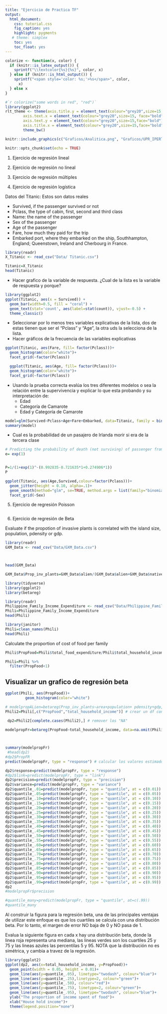 ```yaml
---
title: "Ejercicio de Practica TF"
output:
  html_document:
    css: tutorial.css
    fig_caption: yes
    highlight: pygments
   # theme: simplex
    toc: yes
    toc_float: yes
---
```


```{=html}
<style>
.list-group-item.active, .list-group-item.active:focus, .list-group-item.active:hover {
    background-color: #437d66;
}
</style>
```


```r
colorize <- function(x, color) {
  if (knitr::is_latex_output()) {
    sprintf("\\textcolor{%s}{%s}", color, x)
  } else if (knitr::is_html_output()) {
    sprintf("<span style='color: %s;'>%s</span>", color, 
      x)
  } else x
}

#`r colorize("some words in red", "red")`
library(ggplot2)
rlt_theme <- theme(axis.title.y = element_text(colour="grey20",size=15,face="bold"),
        axis.text.x = element_text(colour="grey20",size=15, face="bold"),
        axis.text.y = element_text(colour="grey20",size=15,face="bold"),  
        axis.title.x = element_text(colour="grey20",size=15,face="bold"))+
        theme_bw()
```

```r
knitr::include_graphics(c("Graficos/Analitica.png", "Graficos/UPR_IPERT_logo.png"))
```

```r
knitr::opts_chunk$set(echo = TRUE)
```



1. Ejercicio de regresión lineal





2. Ejercicio de regresión no lineal



3. Ejercicio de regresión múltiples



4. Ejercicio de regresión logística

Datos del Titanic: Estos son datos reales

 + Survived, if the passenger survived or not
 + Pclass, the type of cabin, first, second and third class
 + Name: the name of the passenger
 + Sex of the passenger
 + Age of the passenger
 + Fare, how much they paid for the trip
 + Embarked port, where they embarked on the ship, Southhampton, England; Queenstown, Ireland and Cherbourg in France.  

```r
library(readr)
X_Titanic <- read_csv("Data/ Titanic.csv")

Titanic=X_Titanic 
head(Titanic)
```


 + Hacer grafico de la variable de respuesta. ¿Cual de la lista es la variable de respuesta y porque?
 
 
```r
library(ggplot2)
ggplot(Titanic, aes(x = Survived)) +
  geom_bar(width=0.5, fill = "coral") +
  geom_text(stat='count', aes(label=stat(count)), vjust=-0.5) +
  theme_classic()
```
 
 
  + Seleccionar por lo menos tres variables explicativas de la lista, dos de estas tienen que ser el “Pclass” y “Age”, la otra uds la selecciona de la lista. 
  + Hacer gráficos de la frecuencia de las variables explicativas
  
  
```r
ggplot(Titanic, aes(Fare, fill= factor(Pclass)))+
  geom_histogram(color="white")+
  facet_grid(~factor(Pclass))
```

```r
  ggplot(Titanic, aes(Age, fill= factor(Pclass)))+
  geom_histogram(color="white")+
  facet_grid(~factor(Pclass))
```  
  
  + Usando la prueba correcta evalúa los tres diferentes modelos o sea la relación entre la supervivencia y explicar lo que esta probando y su interpretación de: 
      + Edad 
      + Categoría de Camarote 
      + Edad y Categoría de Camarote
 
 
 
```r
model=glm(Survived~Pclass+Age+Fare+Embarked, data=Titanic, family = binomial())
summary(model)
```
 
+  Cual es la probabilidad de un pasajero de Irlanda morir si era de la tercera clase  

```r

# Predicting the probability of death (not surviving) of passenger from Dublin from third class
e= exp(1)


P=1/(1+exp(1)^-(0.992835-0.721635*1+0.274906*1)) 
P
```

```r
ggplot(Titanic, aes(Age,Survived,colour=factor(Pclass)))+
  geom_jitter(height = 0.10, alpha=.1)+
  geom_smooth(method="glm", se=TRUE, method.args = list(family="binomial"))+
  facet_grid(~Sex)
```

5. Ejercicio de regresión Poisson

```r


```


6. Ejercicio de regresión de Beta

Evaluate if the propotion of invasive plants is correlated with the island size, population, pdensity or gdp.  

```r
library(readr)
GXM_Data <- read_csv("Data/GXM_Data.csv")



head(GXM_Data)

GXM_Data$Prop_inv_plants=GXM_Data$alien/(GXM_Data$alien+GXM_Data$native)

```

```r
library(tidyverse)
library(ggplot2)
library(betareg)
```


```r

library(readr)
Philippine_Family_Income_Expenditure <- read_csv("Data/Philippine_Family_Income_Expenditure.csv")
Phili=Philippine_Family_Income_Expenditure
head(Phili)

library(janitor)
Phili=clean_names(Phili)
head(Phili)
```

Calculate the proportion of cost of food per family

```r
Phili$PropFood=Phili$total_food_expenditure/Phili$total_household_income

Phili=Phili %>% 
  filter(PropFood<1)
```



## Visualizar un grafico de regresión beta 

```r
ggplot(Phili, aes(PropFood))+
         geom_histogram(color="white")


```



```r

# modelpropALien=betareg(Prop_inv_plants~area+population+ pdensity+gdp, data =na.omit(GXM_Data))
Phili2=Phili[,c("PropFood","total_household_income")] # crear un df con solamente las columnas de interes 

 dp2=Phili2[complete.cases(Phili2),] # remover los "NA" 
 
modelpropFr=betareg(PropFood~total_household_income, data=na.omit(Phili2)) 



summary(modelpropFr)
 #head(dp2)
#dp2$PropFR
predict(modelpropFr, type = "response") # calcular los valores estimados (predichos)

dp2$response=predict(modelpropFr, type = "response")
#dp2$link=predict(modelpropFr, type = "link")
dp2$precision=predict(modelpropFr, type = "precision")
dp2$variance=predict(modelpropFr, type = "variance")
dp2$quantile_.01=predict(modelpropFr, type = "quantile", at = c(0.01))
dp2$quantile_.05=predict(modelpropFr, type = "quantile", at = c(0.05))
dp2$quantile_.10=predict(modelpropFr, type = "quantile", at = c(0.10))
dp2$quantile_.15=predict(modelpropFr, type = "quantile", at = c(0.15))
dp2$quantile_.20=predict(modelpropFr, type = "quantile", at = c(0.20))
dp2$quantile_.25=predict(modelpropFr, type = "quantile", at = c(0.25))
dp2$quantile_.30=predict(modelpropFr, type = "quantile", at = c(0.30))
dp2$quantile_.35=predict(modelpropFr, type = "quantile", at = c(0.35))
dp2$quantile_.40=predict(modelpropFr, type = "quantile", at = c(0.40))
dp2$quantile_.45=predict(modelpropFr, type = "quantile", at = c(0.45))
dp2$quantile_.50=predict(modelpropFr, type = "quantile", at = c(0.50))
dp2$quantile_.55=predict(modelpropFr, type = "quantile", at = c(0.55))
dp2$quantile_.60=predict(modelpropFr, type = "quantile", at = c(0.60))
dp2$quantile_.65=predict(modelpropFr, type = "quantile", at = c(0.65))
dp2$quantile_.70=predict(modelpropFr, type = "quantile", at = c(0.70))
dp2$quantile_.75=predict(modelpropFr, type = "quantile", at = c(0.75))
dp2$quantile_.80=predict(modelpropFr, type = "quantile", at = c(0.80))
dp2$quantile_.85=predict(modelpropFr, type = "quantile", at = c(0.85))
dp2$quantile_.90=predict(modelpropFr, type = "quantile", at = c(0.90))
dp2$quantile_.95=predict(modelpropFr, type = "quantile", at = c(0.95))
dp2$quantile_.99=predict(modelpropFr, type = "quantile", at = c(0.99))
dp2
#modelpropFr$precision

#quantile_many=predict(modelpropFr, type = "quantile", at=c(.99))
#quantile_many
```


Al construir la figura para la regresión beta, una de las principales ventajas de utilizar este enfoque es que los cuartiles se calcula con una distribución beta. Por lo tanto, el margen de error NO baja de 0 y NO pasa de 1. 

Evalua la siguiente figura en cada x hay una distribución beta, donde la linea roja representa una mediana, las lineas verdes son los cuartiles 25 y 75 y las lineas azules las percentilas 5 y 95. NOTA que la distribución no es simétrica, y cambia a travez de la regresión.  

```r
library(ggplot2)
ggplot(dp2, aes(x=total_household_income, y=PropFood))+
  geom_point(width = 0.05, height = 0.01)+
  geom_line(aes(y=quantile_.05), linetype="twodash", colour="blue")+
  geom_line(aes(y=quantile_.25),linetype=2, colour="green")+
  geom_line(aes(y=quantile_.50), colour="red")+
  geom_line(aes(y=quantile_.75), linetype=2, colour="green")+
  geom_line(aes(y=quantile_.95), linetype="twodash", colour="blue")+
  ylab("The proportion of income spent of food")+
  xlab("House hold income")+
  theme(legend.position="none")

```
